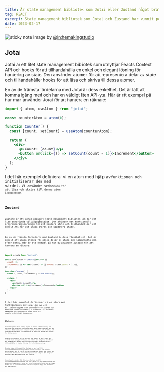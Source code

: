 ```yaml
---
title: Är state management bibliotek som Jotai eller Zustand något bra?
tag: REACT
excerpt: State management bibliotek som Jotai och Zustand har vunnit popularitet nyligen, men är de värda att använda? I det här inlägget kommer vi att utforska fördelarna med att använda dessa bibliotek och ge några kodexempel som hjälper dig att avgöra om de är rätt för ditt projekt.
date: 2023-02-17
---
```


![sticky note](https://images.unsplash.com/photo-1580934174026-8142803ebb5b?ixlib=rb-4.0.3&ixid=MnwxMjA3fDB8MHxwaG90by1wYWdlfHx8fGVufDB8fHx8&auto=format&fit=crop&w=2670&q=80)
Image by [@inthemakingstudio](https://unsplash.com/@inthemakingstudio)

## Jotai

Jotai är ett litet state management bibliotek som utnyttjar Reacts Context API och hooks för att tillhandahålla en enkel och elegant lösning för hantering av state. Den använder atomer för att representera delar av state och tillhandahåller hooks för att läsa och skriva till dessa atomer.

En av de främsta fördelarna med Jotai är dess enkelhet. Det är lätt att komma igång med och har en väldigt liten API-yta. Här är ett exempel på hur man använder Jotai för att hantera en räknare:

```jsx
import { atom, useAtom } from "jotai";

const counterAtom = atom(0);

function Counter() {
  const [count, setCount] = useAtom(counterAtom);

  return (
    <div>
      <p>Count: {count}</p>
      <button onClick={() => setCount(count + 1)}>Increment</button>
    </div>
  );
}
```

I det här exemplet definierar vi en atom med hjälp av<Code code="atom"/>funktionen och initialiserar den med värdet<Code code="0"/>. Vi använder sedan<Code code="useAtom"/>hook för att läsa och skriva till denna atom i<Code code="Counter"/>komponenten.

## Zustand

Zustand är ett annat populärt state management bibliotek som tar ett lite annorlunda tillvägagångssätt. Den använder ett funktionellt programmeringsparadigm för att hantera state och tillhandahåller ett enkelt API för att skapa stores och uppdatera state.

En av de främsta fördelarna med Zustand är dess flexibilitet. Det är enkelt att skapa stores för olika delar av state och sammansätta dem efter behov. Här är ett exempel på hur du använder Zustand för att hantera en räknare:

```jsx
import create from "zustand";

const useCounter = create((set) => ({
  count: 0,
  increment: () => set((state) => ({ count: state.count + 1 })),
}));

function Counter() {
  const { count, increment } = useCounter();

  return (
    <div>
      <p>Count: {count}</p>
      <button onClick={increment}>Increment</button>
    </div>
  );
}
```

I det här exemplet definierar vi en store med funktionen<Code code="create"/>och initierar den med ett tillståndsobjekt som innehåller ett<Code code="count"/>värde och ett<Code code="increment"/ > funktion. Vi använder sedan<Code code="useCounter"/>hook för att komma åt denna store och uppdatera räknevärdet i<Code code="Counter"/>komponenten.

## Slutsats

State management är en viktig aspekt av modern webbutveckling, och bibliotek som Jotai och Zustand kan göra denna uppgift enklare och mer effektiv. Båda biblioteken erbjuder unika funktioner och fördelar, och valet mellan dem beror i slutändan på de specifika behoven och kraven för ditt projekt.

Jotai är ett utmärkt val för projekt som kräver en lätt, enkel och neutral state management lösning som enkelt kan integreras med React. Den använder ett enkelt API och utnyttjar React-kontexten för att tillhandahålla en skalbar lösning för tillståndshantering.

Å andra sidan tillhandahåller Zustand en mer kraftfull tillståndshanteringslösning med ett litet fotavtryck och minimal installation. Det är bra för stora och komplexa projekt som kräver mer avancerade funktioner, såsom mellanprogram och väljare. Det fungerar också bra med andra bibliotek och ramverk.

Sammantaget erbjuder både Jotai och Zustand utmärkta tillståndshanteringslösningar som kan hjälpa till att effektivisera din webbutvecklingsprocess. Genom att utnyttja dessa bibliotek kan du lägga mindre tid på state management och mer tid på att bygga och förbättra din applikation.
